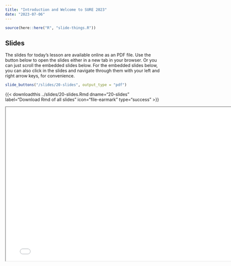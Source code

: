 ```yaml
---
title: "Introduction and Welcome to SURE 2023"
date: "2023-07-06"
---
```


```r
source(here::here("R", "slide-things.R"))
```

## Slides

The slides for today's lesson are available online as an PDF file. Use the 
button below to open the slides either in a new tab in your browser. Or you can
just scroll the embedded slides below. For the embedded slides below, you can 
also click in the slides and navigate through them with your left and right 
arrow keys, for convenience.

```r
slide_buttons("/slides/20-slides", output_type = "pdf")
```
{{\< downloadthis ../slides/20-slides.Rmd
dname="20-slides" label="Download Rmd of all slides" icon="file-earmark"
type="success" \>}}

```{=html}
<iframe width="780" height="500" src="/slides/20-slides.pdf" title="Lecture 1"></iframe>
```

